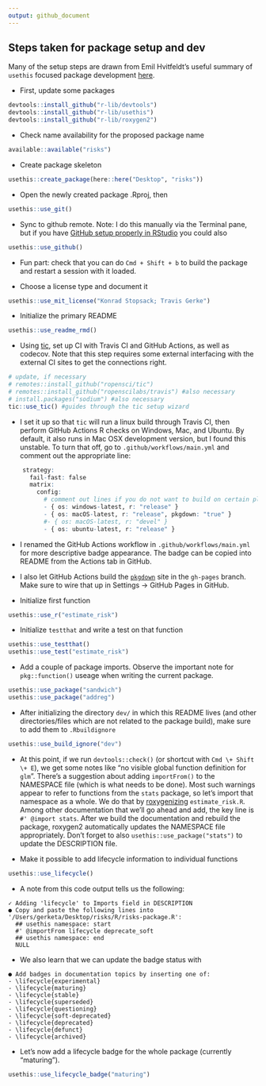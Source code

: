 ```yaml
---
output: github_document
---
```


## Steps taken for package setup and dev

Many of the setup steps are drawn from Emil Hvitfeldt's useful summary of `usethis` focused package development [here](https://www.hvitfeldt.me/blog/usethis-workflow-for-package-development/).

- First, update some packages
```r
devtools::install_github("r-lib/devtools")
devtools::install_github("r-lib/usethis")
devtools::install_github("r-lib/roxygen2")
```

- Check name availability for the proposed package name
```r
available::available("risks")
```

- Create package skeleton
```r
usethis::create_package(here::here("Desktop", "risks"))
```

- Open the newly created package .Rproj, then
```r
usethis::use_git()
```

- Sync to github remote. Note: I do this manually via the Terminal pane, but if you have [GitHub setup properly in RStudio](https://usethis.r-lib.org/articles/articles/usethis-setup.html) you could also
```r
usethis::use_github()
```
- Fun part: check that you can do `Cmd + Shift + b` to build the package and restart a session with it loaded.

- Choose a license type and document it
```r
usethis::use_mit_license("Konrad Stopsack; Travis Gerke")
```

- Initialize the primary README
```r
usethis::use_readme_rmd()
```

- Using [tic](https://github.com/ropensci/tic), set up CI with Travis CI and GitHub Actions, as well as codecov. Note that this step requires some external interfacing with the external CI sites to get the connections right.

```r
# update, if necessary
# remotes::install_github("ropensci/tic")
# remotes::install_github("ropenscilabs/travis") #also necessary
# install.packages("sodium") #also necessary
tic::use_tic() #guides through the tic setup wizard
```
- I set it up so that `tic` will run a linux build through Travis CI, then perform GitHub Actions R checks on Windows, Mac, and Ubuntu. By default, it also runs in Mac OSX development version, but I found this unstable. To turn that off, go to `.github/workflows/main.yml` and comment out the appropriate line:
```r
    strategy:
      fail-fast: false
      matrix:
        config:
          # comment out lines if you do not want to build on certain platforms
          - { os: windows-latest, r: "release" }
          - { os: macOS-latest, r: "release", pkgdown: "true" }
          #- { os: macOS-latest, r: "devel" }
          - { os: ubuntu-latest, r: "release" }
```
- I renamed the GitHub Actions workflow in `.github/workflows/main.yml` for more descriptive badge appearance. The badge can be copied into README from the Actions tab in GitHub.

- I also let GitHub Actions build the [`pkgdown`](https://pkgdown.r-lib.org/) site in the `gh-pages` branch. Make sure to wire that up in Settings -> GitHub Pages in GitHub.

- Initialize first function
```r
usethis::use_r("estimate_risk")
```

- Initialize `testthat` and write a test on that function
```r
usethis::use_testthat()
usethis::use_test("estimate_risk")
```

- Add a couple of package imports. Observe the important note for `pkg::function()` useage when writing the current package.
```r
usethis::use_package("sandwich")
usethis::use_package("addreg")
```
- After initializing the directory `dev/` in which this README lives (and other directories/files which are not related to the package build), make sure to add them to `.Rbuildignore`
```r
usethis::use_build_ignore("dev")
```

- At this point, if we run `devtools::check()` (or shortcut with `Cmd \+ Shift \+ E`), we get some notes like "no visible global function definition for `glm`". There's a suggestion about adding `importFrom()` to the NAMESPACE file (which is what needs to be done). Most such warnings appear to refer to functions from the `stats` package, so let's import that namespace as a whole. We do that by [roxygenizing](https://roxygen2.r-lib.org/index.html) `estimate_risk.R`. Among other documentation that we'll go ahead and add, the key line is `#' @import stats`. After we build the documentation and rebuild the package, roxygen2 automatically updates the NAMESPACE file appropriately. Don't forget to also `usethis::use_package("stats")` to update the DESCRIPTION file.

- Make it possible to add lifecycle information to individual functions
```r
usethis::use_lifecycle()
```
- A note from this code output tells us the following:
```
✓ Adding 'lifecycle' to Imports field in DESCRIPTION
● Copy and paste the following lines into '/Users/gerketa/Desktop/risks/R/risks-package.R':
  ## usethis namespace: start
  #' @importFrom lifecycle deprecate_soft
  ## usethis namespace: end
  NULL
```
- We also learn that we can update the badge status with
```
● Add badges in documentation topics by inserting one of:
- \lifecycle{experimental}
- \lifecycle{maturing}
- \lifecycle{stable}
- \lifecycle{superseded}
- \lifecycle{questioning}
- \lifecycle{soft-deprecated}
- \lifecycle{deprecated}
- \lifecycle{defunct}
- \lifecycle{archived}
```
- Let's now add a lifecycle badge for the whole package (currently "maturing").
```r
usethis::use_lifecycle_badge("maturing")
```
